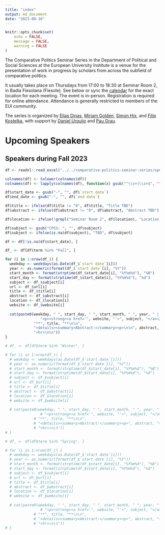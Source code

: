 ```yaml
---
title: "index"
output: md_document
date: "2023-08-16"
---
```


```r
knitr::opts_chunk$set(
	echo = FALSE,
	message = FALSE,
	warning = FALSE
)
```

The Comparative Politics Seminar Series in the Department of Political and Social Sciences at the European University Institute is a venue for the presentation of work in progress by scholars from across the subfield of comparative politics. 

It usually takes place on Thursdays from 17:00 to 18:30 at Seminar Room 2, in Badia Fiesolana (Fiesole). See below or sync the [calendar](webcal://raw.githubusercontent.com/cpss-eui/cpss-eui.github.io/main/events.ics) for the exact location for each meeting. The event is in-person. Registration is required for online attendance. Attendance is generally restricted to members of the EUI community.

The series is organized by [Elias Dinas](https://www.eui.eu/people?id=elias-dinas), [Miriam Golden](https://www.miriamgolden.com/), [Simon Hix](https://simonhix.com//), and [Filip Kostelka](https://filipkostelka.com/), with support by [Daniel Urquijo](https://www.eui.eu/people?id=daniel-urquijo) and [Pau Grau](https://paugrau.cat/).


# Upcoming Speakers

## Speakers during Fall 2023

```r
df <- readxl::read_excel("../../comparative-politics-seminar-series/speakers.xlsx", sheet = 2)

colnames(df) <- tolower(colnames(df))
colnames(df) <- lapply(colnames(df), function(x) gsub("^\\s+|\\s+$", "", x))

df$start_date <- gsub("-", "", df$`start date`)
df$end_date <- gsub("-", "", df$`end date`)

df$title <- ifelse(df$title != "0", df$title, "Title TBD")
df$abstract <- ifelse(df$abstract != "0", df$abstract, "Abstract TBD")

df$location <- ifelse(!grepl("Seminar Room 2", df$location), "Location TBD", df$location)

df$subject <- gsub("CPSS: ", "", df$subject)
df$subject <- ifelse(is.na(df$subject), "TBD", df$subject)

df <- df[!is.na(df$start_date), ]
```


```r
df_ <- df[df$term %in% "Fall", ]

for (i in 1:nrow(df_)) {
  weekday <- weekdays(as.Date(df_$`start date`[i]))
  year <- as.numeric(format(df_$`start date`[i], "%Y"))
  start_month <- format(strptime(df_$start_date[i], "%Y%m%d"), "%B")
  start_day <- format(strptime(df_$start_date[i], "%Y%m%d"), "%d")
  subject <- df_$subject[i]
  url <- df_$url[i]
  title <- df_$title[i]
  abstract <- df_$abstract[i]
  location <- df_$location[i]
  website <- df_$website[i]
  
  cat(paste0(weekday, " ", start_day, " ", start_month, " ", year, " | ", location,
             	"<p><strong><a href='", website, "'>", subject, "</a></strong></p>\n\n",
             "**", title, "**\n\n",
             "<details><summary>Abstract:</summary><p>\n\n", abstract, "</p></details>\n\n",
             "<hr>\n\n"))
}
```

<!-- ## Speakers during Winter 2024 -->

```r
# df_ <- df[df$term %in% "Winter", ]

# for (i in 1:nrow(df_)) {
  # weekday <- weekdays(as.Date(df_$`start date`[i]))
  # year <- as.numeric(format(df_$`start date`[i], "%Y"))
  # start_month <- format(strptime(df_$start_date[i], "%Y%m%d"), "%B")
  # start_day <- format(strptime(df_$start_date[i], "%Y%m%d"), "%d")
  # subject <- df_$subject[i]
  # url <- df_$url[i]
  # title <- df_$title[i]
  # abstract <- df_$abstract[i]
  # location <- df_$location[i]
  # website <- df_$website[i]
  
  # cat(paste0(weekday, " ", start_day, " ", start_month, " ", year, " | ", location,
             	# "<p><strong><a href='", website, "'>", subject, "</a></strong></p>\n\n",
             # "**", title, "**\n\n",
             # "<details><summary>Abstract:</summary><p>", abstract, "</p></details>\n\n",
             # "<hr>\n\n"))
# }
```

<!-- ## Speakers during Spring 2024 -->

```r
# df_ <- df[df$term %in% "Spring", ]

# for (i in 1:nrow(df_)) {
  # weekday <- weekdays(as.Date(df_$`start date`[i]))
  # year <- as.numeric(format(df_$`start date`[i], "%Y"))
  # start_month <- format(strptime(df_$start_date[i], "%Y%m%d"), "%B")
  # start_day <- format(strptime(df_$start_date[i], "%Y%m%d"), "%d")
  # subject <- df_$subject[i]
  # url <- df_$url[i]
  # title <- df_$title[i]
  # abstract <- df_$abstract[i]
  # location <- df_$location[i]
  # website <- df_$website[i]
  
  # cat(paste0(weekday, " ", start_day, " ", start_month, " ", year, " | ", location,
             	# "<p><strong><a href='", website, "'>", subject, "</a></strong></p>\n\n",
             # "**", title, "**\n\n",
             # "<details><summary>Abstract:</summary><p>", abstract, "</p></details>\n\n",
             # "<hr>\n\n"))
# }

```
